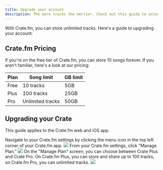 ```yaml
---
title: Upgrade your account
description: The more tracks the merrier. Check out this guide to unlocking more storage in your Crate.
---
```


With Crate.fm, you can store unlimited tracks. Here's a guide to upgrading your account:

## Crate.fm Pricing

If you're on the free tier of Crate.fm, you can store 10 songs forever. If you aren't familiar, here's a look at our pricing:

| Plan | Song limit       | GB limit |
| ---- | ---------------- | -------- |
| Free | 10 tracks        | 5GB      |
| Plus | 100 tracks       | 25GB     |
| Pro  | Unlimited tracks | 50GB     |

## Upgrading your Crate

<Info>This guide applies to the Crate.fm web and iOS app.</Info>

<Steps>
  <Step title="Step 1">
    Navigate to your Crate.fm settings by clicking the menu icon in the top left
    corner of your Crate.fm app.
    <img className="block h-auto" src="/images/upgrade-1.png" />
  </Step>
  <Step title="Step 2">
    From your Crate.fm settings, click "Manage Plan."
    <img className="block h-auto" src="/images/upgrade-2.png" />
  </Step>
  <Step title="Step 3">
    On the "Manage Plan" screen, you can choose between Crate Plus and Crate
    Pro. On Crate.fm Plus, you can store and share up to 100 tracks, on Crate.fm
    Pro, you can unlimited tracks.
    <img className="block h-auto" src="/images/upgrade-3.png" />
  </Step>
</Steps>
